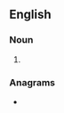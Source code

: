 ==English==

===Noun===
{{head|en|noun plural form|head=[[age]] [[group]]s}}

# {{plural of|age group|lang=en}}

===Anagrams===
* {{anagrams|en|groupages}}